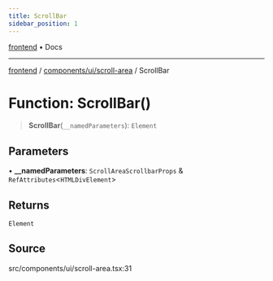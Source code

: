```yaml
---
title: ScrollBar
sidebar_position: 1
---
```


[frontend](../../../..) • Docs

***

[frontend](../../../..) / [components/ui/scroll-area](..) / ScrollBar

# Function: ScrollBar()

> **ScrollBar**(`__namedParameters`): `Element`

## Parameters

• **\_\_namedParameters**: `ScrollAreaScrollbarProps` & `RefAttributes`\<`HTMLDivElement`\>

## Returns

`Element`

## Source

src/components/ui/scroll-area.tsx:31
